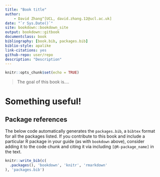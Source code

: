 ```yaml
--- 
title: "Book title"
author: 
    - David Zhang^[UCL, david.zhang.12@ucl.ac.uk]
date: "`r Sys.Date()`"
site: bookdown::bookdown_site
output: bookdown::gitbook
documentclass: book
bibliography: [book.bib, packages.bib]
biblio-style: apalike
link-citations: yes
github-repo: user/repo
description: "Description"
---
```


```r
knitr::opts_chunk$set(echo = TRUE)
```

> The goal of this book is....

# Something useful!

## Package references

The below code automatically generates the `packages.bib`, a `bibtex` format for all the packages listed. If you contribute to this book and include a particular R package in your guide (as with `bookdown` above), consider adding it to the code chunk and citing it via including `[@R-package_name]` in the text.

```r
knitr::write_bib(c(
  .packages(), 'bookdown', 'knitr', 'rmarkdown'
), 'packages.bib')
```
